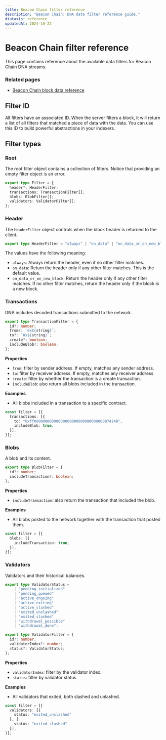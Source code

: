 ```yaml
---
title: Beacon Chain filter reference
description: "Beacon Chain: DNA data filter reference guide."
diataxis: reference
updatedAt: 2024-10-22
---
```


# Beacon Chain filter reference

This page contains reference about the available data filters for Beacon Chain
DNA streams.

### Related pages

- [Beacon Chain block data reference](/docs/v2/networks/beaconchain/data)

## Filter ID

All filters have an associated ID. When the server filters a block, it will
return a list of all filters that matched a piece of data with the data.
You can use this ID to build powerful abstractions in your indexers.

## Filter types

### Root

The root filter object contains a collection of filters.
Notice that providing an empty filter object is an error.

```ts
export type Filter = {
  header?: HeaderFilter;
  transactions: TransactionFilter[];
  blobs: BlobFilter[];
  validators: ValidatorFilter[];
};
```

### Header

The `HeaderFilter` object controls when the block header is returned to the client.

```ts
export type HeaderFilter = "always" | "on_data" | "on_data_or_on_new_block";
```

The values have the following meaning:

- `always`: Always return the header, even if no other filter matches.
- `on_data`: Return the header only if any other filter matches. This is the default value.
- `on_data_or_on_new_block`: Return the header only if any other filter matches. If no other filter matches, return the header only if the block is a new block.

### Transactions

DNA includes decoded transactions submitted to the network.

```ts
export type TransactionFilter = {
  id?: number;
  from?: `0x${string}`;
  to?: `0x${string}`;
  create?: boolean;
  includeBlob?: boolean;
};
```

**Properties**

 - `from`: filter by sender address. If empty, matches any sender address.
 - `to`: filter by receiver address. If empty, matches any receiver address.
 - `create`: filter by whether the transaction is a create transaction.
 - `includeBlob`: also return all blobs included in the transaction.

**Examples**

 - All blobs included in a transaction to a specific contract.

```ts
const filter = [{
  transactions: [{
    to: "0xff00000000000000000000000000000000074248",
    includeBlob: true,
  }],
}];
```

### Blobs

A blob and its content.

```ts
export type BlobFilter = {
  id?: number;
  includeTransaction?: boolean;
};
```

**Properties**

 - `includeTransaction`: also return the transaction that included the blob.

**Examples**

 - All blobs posted to the network together with the transaction that posted them.

```ts
const filter = [{
  blobs: [{
    includeTransaction: true,
  }],
}];
```

### Validators

Validators and their historical balances.

```ts
export type ValidatorStatus =
    | "pending_initialized"
    | "pending_queued"
    | "active_ongoing"
    | "active_exiting"
    | "active_slashed"
    | "exited_unslashed"
    | "exited_slashed"
    | "withdrawal_possible"
    | "withdrawal_done";

export type ValidatorFilter = {
  id?: number;
  validatorIndex?: number;
  status?: ValidatorStatus;
};
```

**Properties**

 - `validatorIndex`: filter by the validator index.
 - `status`: filter by validator status.

**Examples**

 - All validators that exited, both slashed and unlashed.

```ts
const filter = [{
  validators: [{
    status: "exited_unslashed"
  }, {
    status: "exited_slashed"
  }],
}];
```
